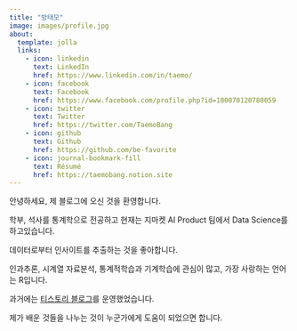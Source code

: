 ```yaml
---
title: "방태모"
image: images/profile.jpg
about:
  template: jolla
  links:
    - icon: linkedin
      text: LinkedIn
      href: https://www.linkedin.com/in/taemo/
    - icon: facebook
      text: Facebook
      href: https://www.facebook.com/profile.php?id=100070120780059
    - icon: twitter
      text: Twitter
      href: https://twitter.com/TaemoBang
    - icon: github
      text: Github
      href: https://github.com/be-favorite
    - icon: journal-bookmark-fill
      text: Résumé
      href: https://taemobang.notion.site
---
```


안녕하세요, 제 블로그에 오신 것을 환영합니다.

학부, 석사를 통계학으로 전공하고 현재는 지마켓 AI Product 팀에서 Data Science를 하고있습니다.

데이터로부터 인사이트를 추출하는 것을 좋아합니다.

인과추론, 시계열 자료분석, 통계적학습과 기계학습에 관심이 많고, 가장 사랑하는 언어는 R입니다.

과거에는 [티스토리 블로그](https://be-favorite.tistory.com)를 운영했었습니다.

제가 배운 것들을 나누는 것이 누군가에게 도움이 되었으면 합니다.
